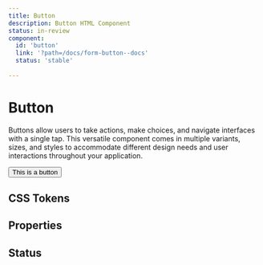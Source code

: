 ```yaml
---
title: Button
description: Button HTML Component
status: in-review
component:
  id: 'button'
  link: '?path=/docs/form-button--docs'
  status: 'stable'
  
---
```


# Button

Buttons allow users to take actions, make choices, and navigate interfaces with a single tap. 
This versatile component comes in multiple variants, sizes, and styles to accommodate different design needs and user interactions throughout your application.

<Section componentId="button" current="html" >

<ComponentPreview>
  <Button>This is a button</Button>
</ComponentPreview>

## CSS Tokens

## Properties

<ComponentPropertiesTable componentId="button" />

## Status

<ComponentStatusBlock componentId="button" />

</Section>
